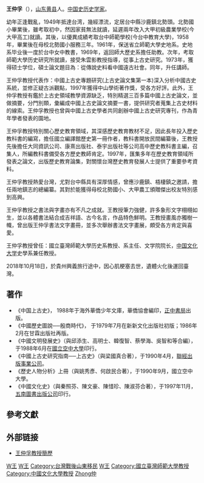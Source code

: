 {{blpsources|time=2014-10-10T14:57:40+00:00}}
{{Infobox_officeholder
| name = 王仲孚
| image name =
| width = 
| now = 中國歷史學家
| period = 
| sex = 男 
| nationality = 
| Native place = 
| date of birth = {{birth year and age|1936|1}}
| date of death =2018年10月18日 
| spouse = 
| relatives =
| children  = 
| place of birth = 山東黃縣
| educate = 
*臺灣省立師範大學史地系
*國立臺灣師範大學歷史研究所碩士
| past = 
*曾任小學、中學教師，國立臺灣師範大學歷史系教授、系主任、文學院院長
*中國文化大學史學系兼任教授
| work =
*《中國上古史》
*《中國歷史圖說──殷商時代》
*《中國文明發展史》
*《中國上古史研究指南──上古史》
*《歷史人物分析》上冊
*《中國文化史》
}}

'''王仲孚'''（{{bd|1936年|1月11日|2018年|10月18日|catIdx=W王}}），[[山东|山东]][[黄县|黄县]]人。[[中国史|中国史]][[历史学家|历史学家]]。

幼年正逢戰亂，1949年抵達台湾，幾經漂流，定居台中縣沙鹿鎮北勢頭。北勢國小畢業後，雖考取初中，然因家貧無法就讀，延遲兩年改入大甲初級農業學校(今大甲高工)就讀。其後，以優異成績考取台中師範學校(今台中教育大學)，1958年，畢業後在母校北勢國小服務三年。1961年，保送省立師範大學史地系。史地系毕业後一度於台中女中教書，1969年，返回師大歷史系擔任助教。次年，考取師範大學历史研究所就讀，接受朱雲影教授指導，從事上古史研究。1973年，獲得硕士学位，碩士論文題目為：從傳說史料看中國遠古社會。同年，升任講師。

王仲孚教授代表作：中國上古史專題研究(上古史論文集第一本)深入分析中國古史系統，並修正疑古派觀點，1997年獲得中山學術著作獎，受各方好評。此外，王仲孚教授有鑑於上古史領域教學資源缺乏，特別精選三百多篇中國上古史論文，並做摘要，分門別類，彙編成中國上古史論文摘要一書，提供研究者蒐集上古史材料的線索。王仲孚教授也曾與中國上古史學者共同創辦中國上古史研究專刊，作為青年學者發表的園地。

王仲孚教授特別關心歷史教育領域，其深感歷史教育教材不足，因此長年投入歷史教科書的編寫，擔任國立編譯館歷史第一冊作者，教科書開放民間編纂後，王教授先後擔任大同資訊公司、康熹出版社、泰宇出版社等公司高中歷史教科書主編，召集人，所編教科書備受各方歷史教師肯定。1997年，匯集多年在歷史教育領域所發表之論文，出版歷史教育論集，對關懷台灣歷史教育發展人士提供了重要參考資料。

王仲孚教授熱愛台灣，尤對台中縣具有深厚情感，曾應沙鹿鎮、梧棲鎮之邀請，擔任兩地鎮志的總編纂。其對於能獲得母校北勢國小、大甲農工頒贈傑出校友特別感到高興。

王仲孚教授之書法與字畫亦有不凡之成就。王教授筆力強健，許多象形文字栩栩如生，並以各體書法結合成吉祥語、古今名言，作品特色鮮明。王教授畫風亦獨樹一幟，曾出版王仲孚書法文字畫冊，並多次舉辦書法文字畫展，頗受各方肯定與喜愛。

王仲孚教授曾任：國立臺灣師範大學历史系教授、系主任、文学院院长，[[中国文化大学|中国文化大学]]史學系兼任教授。

{{cn|1997年，以王仲孚為首的幾名認同中華民國憲法主權及於大陸地區的學者，反對美化日本殖民臺灣的政策，出版印行《認識臺灣國中教科書參考文件》一書，強烈批評[[李登輝政府|李登輝政府]]推行的「認識臺灣歷史」教育。|time=2017-11-06}}

2018年10月18日，於貴州興義旅行途中，因心肌梗塞去世，遺體火化後運回臺灣。

== 著作 ==
*《中国上古史》， 1988年于海外華僑少年文庫，華僑協會編印，[[正中書局|正中書局]]出版。
*《中國歷史圖說──殷商時代》， 于1979年7月在新新文化出版社初版；1986年2月在甘霖出版社再版。
*《中國文明發展史》（與邱添生、高明士、韓復智、蔡學海、吳智和等合編），于1988年6月在[[國立空中大學|國立空中大學]]印行。
*《中國上古史研究指南──上古史》（與梁國真合著），于1990年4月，[[聯經出版事業公司|聯經出版事業公司]]。
*《歷史人物分析》上冊（與姚秀彥、何啟民合著），于1990年9月，國立空中大學。
*《中國文化史》（與秦照芬、陳文豪、陳惜珍、陳淑芬合著），于1997年11月，[[五南圖書出版公司|五南圖書出版公司]]印行。

==參考文獻==
{{Reflist}}

== 外部链接 ==
*[https://web.archive.org/web/20141017101617/http://www2.pccu.edu.tw/CRAAHS/teacher/teacher-4.htm 王仲孚教授簡歷]


[[Category:中国历史学家|W王]]
[[Category:龙口人|W王]]
[[Category:台灣戰後山東移民|Category:台灣戰後山東移民]]
[[Category:國立臺灣師範大學校友|W王]]
[[Category:國立臺灣師範大學教授|Category:國立臺灣師範大學教授]]
[[Category:中國文化大學教授|Category:中國文化大學教授]]
[[Category:王姓|Zhong仲]]